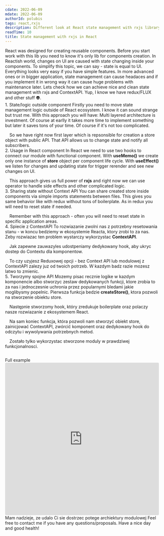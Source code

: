 ```yaml
---
cdate: 2022-06-09
mdate: 2022-06-09
authorId: polubis
tags: react,rxjs
description: Different look at React state management with rxjs library.
readTime: 10
title: State management with rxjs in React
---
```


<Prelude>
  <M>
    React was designed for creating reusable components. Before you start work
    with this lib you need to know it's only lib for components creation.
  </M>
  <M>
    In Reactish world, changes on UI are caused with state changing inside your
    components. To simplify this topic, we can say - state is equal to UI.
  </M>
  <M>
    Everything looks very easy if you have simple features. In more advanced
    ones or in bigger application, state management can cause headaces and if
    you implement it in wrong way it can cause huge problems with maintenance
    later.
  </M>
  <M>
    Lets check how we can achieve nice and clean state management with rxjs and
    ContextAPI.
  </M>
  <Hint hasBg>Yup, I know we have redux/FLUX and other stuff 👽.</Hint>
</Prelude>

<Section>
  <XL>1. State/logic outside component</XL>
  <M>
    Firstly you need to move state management logic outside of React ecosystem.
    I know it can sound strange but trust me. With this approach you will have:
  </M>
  <List items="Independent testing, Reusability, Option to easy migrate to other technology, Easy to replace logic" />
  <M>
    Multi layered architecture is investment. Of course at earlly it takes more
    time to implement something but later it saves tons of your time. Of course
    if it's not too complicated.
  </M>
  <Code description="Behavior what?">
    <deckgo-highlight-code src="https://raw.githubusercontent.com/polubis/State-management-with-RxJs-in-React/main/src/snippets/simple-store.tsx"></deckgo-highlight-code>
  </Code>
  <M>
    So we have right now first layer which is repsonsible for creation a store
    object with public API. That API allows us to change state and notify all
    subscribers.
  </M>
</Section>

<Section>
  <XL>2. Usage in React component</XL>
  <M>
    In React we need to use two hooks to connect our module with functional
    component. With <B>useMemo()</B> we create only one instance of <B>store</B>
    object per component life cycle. With <B>useEffect()</B> we listen for changes
    and updating state for trigger rerender and see new changes on UI.
  </M>
  <Code description="Hello React component">
    <deckgo-highlight-code src="https://raw.githubusercontent.com/polubis/State-management-with-RxJs-in-React/main/src/snippets/usage-in-component.tsx"></deckgo-highlight-code>
  </Code>
  <M>
    This approach gives us full power of <B>rxjs</B> and right now we can use
    operator to handle side effects and other complicated logic.
  </M>
</Section>

<Section>
  <XL>3. Sharing state without Context API</XL>
  <M>
    You can share created store inside components via simple imports statements
    between files. This gives you same behavior like with redux without tons of
    boilerplate. As in redux you will need to reset state if needed.
  </M>
  <Code description="Works but you can modularize that thing">
    <deckgo-highlight-code src="https://raw.githubusercontent.com/polubis/State-management-with-RxJs-in-React/main/src/snippets/sharing-state-without-context-api.tsx"></deckgo-highlight-code>
  </Code>
  <Hint hasBg>
    Remember with this approach - often you will need to reset state in specific
    application areas.
  </Hint>
</Section>

<Section>
  <XL>4. Spiecie z ContextAPI</XL>
  <M>
    To rozwiazanie zwolni nas z potrzebny resetowania stanu - w koncu bedziemy w
    ekosystemie Reacta, ktory zrobi to za nas. Zeby rozwiazac ten problem
    wystarczy wykorzystac <B>ContextAPI</B>.
  </M>
  <Code description="ContextAPI implementation">
    <deckgo-highlight-code src="https://raw.githubusercontent.com/polubis/State-management-with-RxJs-in-React/main/src/snippets/sharing-state-with-context-api.tsx"></deckgo-highlight-code>
  </Code>
  <M>
    Jak zapewne zauwazyles udostpeniamy dedykowany hook, aby ukryc dostep do
    Contextu dla komponentow.
  </M>
  <Code description="ContextAPI Consuming">
    <deckgo-highlight-code src="https://raw.githubusercontent.com/polubis/State-management-with-RxJs-in-React/main/src/snippets/consuming-shared-context-state.tsx"></deckgo-highlight-code>
  </Code>
  <M>
    To czy uzyjesz Reduxowej opcji - bez Context API lub modulowej z ContextAPI
    zalezy juz od twoich potrzeb. W kazdym badz razie mozesz latwo to zmienic.
  </M>
</Section>

<Section>
  <XL>5. Tworzymy spojne API</XL>
  <M>
    Mozemy pisac recznie logike w kazdym komponencie albo stworzyc zestaw
    dedykowanych funkcji, ktore zrobia to za nas i jednoczesnie uchronia przez
    popularnymi bledami jakie moglibysmy popelnic.
  </M>
  <M>
    Pierwsza funkcja bedzie <B>createStore()</B>, ktora pozwoli na stworzenie
    obiektu store.
  </M>
  <Code description="Factory method">
    <deckgo-highlight-code src="https://raw.githubusercontent.com/polubis/State-management-with-RxJs-in-React/main/src/framework/createStore.ts"></deckgo-highlight-code>
  </Code>
  <M>
    Następnie stworzomy hook, który zredukuje boilerplate oraz polaczy nasze
    rozwiazanie z ekosystemem React.
  </M>
  <Code description="Hook for connection with React">
    <deckgo-highlight-code src="https://raw.githubusercontent.com/polubis/State-management-with-RxJs-in-React/main/src/framework/useStore.tsx"></deckgo-highlight-code>
  </Code>
  <M>
    Na sam koniec funkcja, która pozwoli nam stworzyć obiekt store, zainicjować
    ContextAPI, zwórcić komponent oraz dedykowany hook do odczytu i wywolywania
    potrzebnych metod.
  </M>
  <Code description="Connection with Context API">
    <deckgo-highlight-code src="https://raw.githubusercontent.com/polubis/State-management-with-RxJs-in-React/main/src/framework/createContextStore.tsx"></deckgo-highlight-code>
  </Code>
  <M>
    Zostało tylko wykorzystac stworzone moduly w prawdziwej funkcjonalnosci.
  </M>
  <Code description="Usage">
    <deckgo-highlight-code src="https://raw.githubusercontent.com/polubis/State-management-with-RxJs-in-React/main/src/final/Chat.tsx"></deckgo-highlight-code>
  </Code>
</Section>

<Example>
  <XL>Full example</XL>
  <iframe
    src="https://codesandbox.io/embed/state-management-with-rxjs-in-react-qnccgq?fontsize=14&hidenavigation=1&theme=dark"
    style="width:100%; height:500px; border:0; border-radius: 4px; overflow:hidden;"
    title="State management with RxJs in React"
    allow="accelerometer; ambient-light-sensor; camera; encrypted-media; geolocation; gyroscope; hid; microphone; midi; payment; usb; vr; xr-spatial-tracking"
    sandbox="allow-forms allow-modals allow-popups allow-presentation allow-same-origin allow-scripts"
  ></iframe>
</Example>

<Summary>
  <M>Mam nadzieje, ze udalo Ci sie dostrzec potege archiektury modulowej</M>
  <M></M>
  <M>
    Feel free to contact me if you have any questions/proposals. Have a nice day
    and good health!
  </M>
</Summary>
